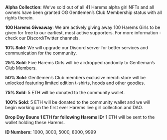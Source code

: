 **Alpha Collection**: We’ve sold out of all 41 Harems alpha girl NFTs and all owners have been granted OG Gentlemen’s Club Membership status with all rights therein.

**100 Harems Giveaway**: We are actively giving away 100 Harems Girls to be given for free to our earliest, most active supporters.  For more information - check our Discord/Twitter channels.  

**10% Sold**: We will upgrade our Discord server for better services and communication for the community.

**25% Sold**: Five Harems Girls will be airdropped randomly to Gentleman’s Club Members.

**50% Sold**: Gentlemen’s Club members exclusive merch store will be unlocked featuring limited edition t-shirts, hoods and other goodies.

**75% Sold**: 5 ETH will be donated to the community wallet.

**100% Sold**: 5 ETH will be donated to the community wallet and we will begin working on the first ever Harems live girl collection and DAO.

**Drop Day Bouns 1 ETH for following Harems ID:** 1 ETH will be sent to the wallet holding these Harems.

**ID Numbers:** 1000, 3000, 5000, 8000, 9999
